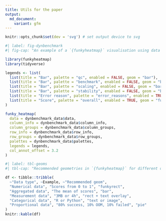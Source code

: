 ```yaml
---
title: Utils for the paper
output:
  md_document:
    variant: gfm
---
```


```r
knitr::opts_chunk$set(dev = 'svg') # set output device to svg
```

```r
#| label: fig-dynbenchmark
#| fig-cap: "An example of a `{funkyheatmap}` visualisation using data from a benchmarking study of trajectory inference methods [@comparisonsinglecell_saelens2019]."

library(funkyheatmap)
library(tidyverse)

legends <- list(
  list(title = "Bar", palette = "qc", enabled = FALSE, geom = "bar"),
  list(title = "Bar", palette = "benchmark", enabled = FALSE, geom = "bar"),
  list(title = "Bar", palette = "scaling", enabled = FALSE, geom = "bar"),
  list(title = "Bar", palette = "stability", enabled = FALSE, geom = "bar"),
  list(title = "Error reason", palette = "error_reasons", enabled = TRUE, geom = "pie", label_width = 8),
  list(title = "Score", palette = "overall", enabled = TRUE, geom = "funkyrect")
)

funky_heatmap(
  data = dynbenchmark_data$data,
  column_info = dynbenchmark_data$column_info,
  column_groups = dynbenchmark_data$column_groups,
  row_info = dynbenchmark_data$row_info,
  row_groups = dynbenchmark_data$row_groups,
  palettes = dynbenchmark_data$palettes,
  legends = legends,
  col_annot_offset = 3.2
)
```

```r
#| label: tbl-geoms
#| tbl-cap: "Recommended geometries in `{funkyheatmap}` for different data types. The table presents the suggested visualisation methods (geoms) based on the data type of the columns. These recommendations provide a starting point for users to select the most appropriate visual representation for their specific data."

df <- tibble::tribble(
  ~"Data type", ~Example, ~"Recommended geom",
  "Numerical data", "Scores from 0 to 1", "funkyrect",
  "Aggregated data", "The mean of scores", "bar",
  "Measurement data", "3MB or 4h", "rect + text overlay",
  "Categorical data", "R or Python", "text or image",
  "Proportional data", "80% success, 10% OOM, 10% failed", "pie"
)
knitr::kable(df)
```